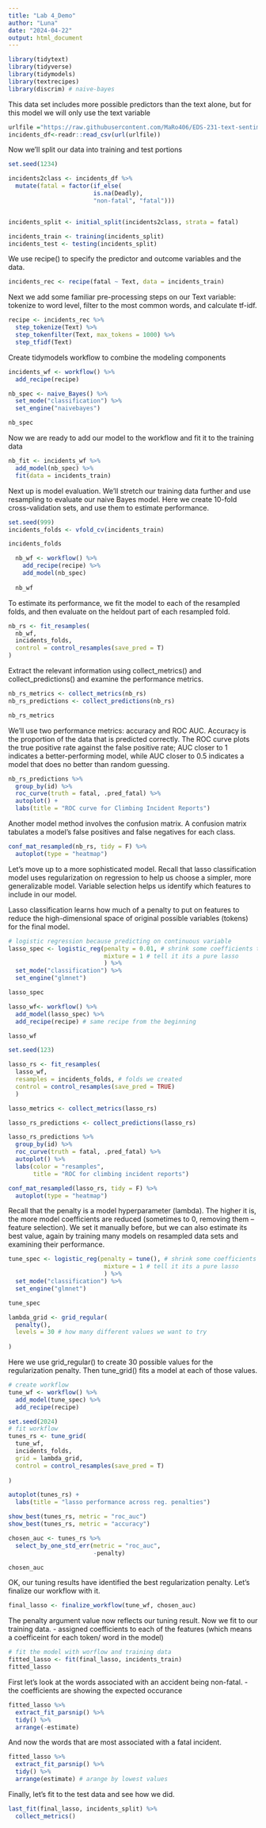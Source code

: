 ```yaml
---
title: "Lab 4_Demo"
author: "Luna"
date: "2024-04-22"
output: html_document
---
```


```r
library(tidytext)
library(tidyverse)
library(tidymodels)
library(textrecipes)
library(discrim) # naive-bayes
```

This data set includes more possible predictors than the text alone, but for this model we will only use the text variable
```r

urlfile ="https://raw.githubusercontent.com/MaRo406/EDS-231-text-sentiment/main/data/climbing_reports_model_dat.csv"
incidents_df<-readr::read_csv(url(urlfile))
```

Now we'll split our data into training and test portions

```r
set.seed(1234)

incidents2class <- incidents_df %>%
  mutate(fatal = factor(if_else(
                        is.na(Deadly),
                        "non-fatal", "fatal")))


incidents_split <- initial_split(incidents2class, strata = fatal)

incidents_train <- training(incidents_split)
incidents_test <- testing(incidents_split)

```

We use recipe() to specify the predictor and outcome variables and the data.

```r
incidents_rec <- recipe(fatal ~ Text, data = incidents_train)

```

Next we add some familiar pre-processing steps on our Text variable: tokenize to word level, filter to the most common words, and calculate tf-idf.

```r
recipe <- incidents_rec %>%
  step_tokenize(Text) %>%
  step_tokenfilter(Text, max_tokens = 1000) %>%
  step_tfidf(Text)
```

Create  tidymodels workflow to combine the modeling components

```r
incidents_wf <- workflow() %>%
  add_recipe(recipe)
```

```r
nb_spec <- naive_Bayes() %>%
  set_mode("classification") %>%
  set_engine("naivebayes")

nb_spec

```

Now we are ready to add our model to the workflow and fit it to the training data

```r
nb_fit <- incidents_wf %>%
  add_model(nb_spec) %>%
  fit(data = incidents_train)
```
Next up is model evaluation. We'll stretch our training data further and use resampling to evaluate our naive Bayes model. Here we create 10-fold cross-validation sets, and use them to estimate performance.

```r
set.seed(999)
incidents_folds <- vfold_cv(incidents_train)

incidents_folds

```

```r
  nb_wf <- workflow() %>%
    add_recipe(recipe) %>%
    add_model(nb_spec)
  
  nb_wf
```

To estimate its performance, we fit the model to each of the resampled folds, and then evaluate on the heldout part of each resampled fold.

```r
nb_rs <- fit_resamples(
  nb_wf, 
  incidents_folds, 
  control = control_resamples(save_pred = T)
)
```

Extract the relevant information using collect_metrics() and collect_predictions() and examine the performance metrics.

```r
nb_rs_metrics <- collect_metrics(nb_rs)
nb_rs_predictions <- collect_predictions(nb_rs)

nb_rs_metrics
```

We'll use two performance metrics: accuracy and ROC AUC.
Accuracy is the proportion of the data that is predicted correctly. 
The ROC curve plots the true positive rate against the false positive rate; AUC closer to 1 indicates a better-performing model, while AUC closer to 0.5 indicates a model that does no better than random guessing.

```r
nb_rs_predictions %>%
  group_by(id) %>%
  roc_curve(truth = fatal, .pred_fatal) %>%
  autoplot() +
  labs(title = "ROC curve for Climbing Incident Reports")
```

Another model method involves the confusion matrix. A confusion matrix tabulates a model's false positives and false negatives for each class.

```r
conf_mat_resampled(nb_rs, tidy = F) %>%
  autoplot(type = "heatmap")
```

Let's move up to a more sophisticated model. Recall that lasso classification model uses regularization on regression to help us choose a simpler, more generalizable model.  Variable selection helps us identify which features to include in our model.

Lasso classification learns how much of a penalty to put on features to reduce the high-dimensional space of original possible variables (tokens) for the final model.

```r
# logistic regression because predicting on continuous variable
lasso_spec <- logistic_reg(penalty = 0.01, # shrink some coefficients to 0
                           mixture = 1 # tell it its a pure lasso
                           ) %>% 
  set_mode("classification") %>% 
  set_engine("glmnet")

lasso_spec
```

```r
lasso_wf<- workflow() %>% 
  add_model(lasso_spec) %>% 
  add_recipe(recipe) # same recipe from the beginning

lasso_wf
```

```r
set.seed(123)

lasso_rs <- fit_resamples(
  lasso_wf,
  resamples = incidents_folds, # folds we created
  control = control_resamples(save_pred = TRUE)
  )

lasso_metrics <- collect_metrics(lasso_rs)
```

```r
lasso_rs_predictions <- collect_predictions(lasso_rs)

lasso_rs_predictions %>% 
  group_by(id) %>% 
  roc_curve(truth = fatal, .pred_fatal) %>% 
  autoplot() %>% 
  labs(color = "resamples",
       title = "ROC for climbing incident reports")
```

```r

conf_mat_resampled(lasso_rs, tidy = F) %>%
  autoplot(type = "heatmap")
```

Recall that the penalty is a model hyperparameter (lambda). The higher it is, the more model coefficients are reduced (sometimes to 0, removing them -- feature selection). We set it manually before, but we can also estimate its best value, again by training many models on resampled data sets and examining their performance.

```r
tune_spec <- logistic_reg(penalty = tune(), # shrink some coefficients to 0
                           mixture = 1 # tell it its a pure lasso
                           ) %>% 
  set_mode("classification") %>% 
  set_engine("glmnet")

tune_spec

```

```r
lambda_grid <- grid_regular(
  penalty(), 
  levels = 30 # how many different values we want to try
  
)

```

Here we use grid_regular() to create 30 possible values for the regularization penalty. Then tune_grid() fits a model at each of those values.


```r
# create workflow
tune_wf <- workflow() %>% 
  add_model(tune_spec) %>% 
  add_recipe(recipe)

set.seed(2024)
# fit workflow
tunes_rs <- tune_grid(
  tune_wf,
  incidents_folds,
  grid = lambda_grid,
  control = control_resamples(save_pred = T)
  
)
```

```r
autoplot(tunes_rs) +
  labs(title = "lasso performance across reg. penalties")

```

```r
show_best(tunes_rs, metric = "roc_auc")
show_best(tunes_rs, metric = "accuracy")

chosen_auc <- tunes_rs %>% 
  select_by_one_std_err(metric = "roc_auc", 
                        -penalty)

chosen_auc
```

OK, our tuning results have identified the best regularization penalty. Let's finalize our workflow with it. 

```r
final_lasso <- finalize_workflow(tune_wf, chosen_auc)

```

The penalty argument value now reflects our tuning result. Now we fit to our training data.
- assigned coefficients to each of the features (which means a coefficeint for each token/ word in the model)

```r
# fit the model with worflow and training data
fitted_lasso <- fit(final_lasso, incidents_train)
fitted_lasso
```

First let's look at the words associated with an accident being non-fatal.
- the coefficients are showing the expected occurance

```r
fitted_lasso %>% 
  extract_fit_parsnip() %>% 
  tidy() %>% 
  arrange(-estimate)
```

And now the words that are most associated with a fatal incident.

```r
fitted_lasso %>% 
  extract_fit_parsnip() %>% 
  tidy() %>% 
  arrange(estimate) # arange by lowest values
```

Finally, let's fit to the test data and see how we did.
```r
last_fit(final_lasso, incidents_split) %>% 
  collect_metrics()

```

